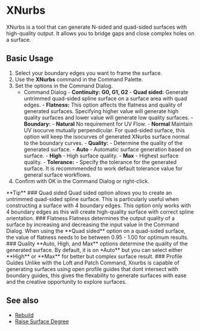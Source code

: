 

# XNurbs

<Reference shortcut="" command="XNurbs" button=""/>

XNurbs is a tool that can generate N-sided and quad-sided surfaces with high-quality output. It allows you to bridge gaps and close complex holes on a surface.

## Basic Usage

1. Select your boundary edges you want to frame the surface.
2. Use the **XNurbs** command in the Command Palette.
3. Set the options in the Command Dialog.
    - <Kst>Command Dialog</Kst>
          - **Continuity:** **G0, G1, G2**
          - **Quad sided:** Generate untrimmed quad-sided spline surface on a surface area with quad edges.
          - **Flatness:** This option affects the flatness and quality of generated surfaces. Specifying higher value will generate high quality surfaces and lower value will generate low quality surfaces.
          - **Boundary:** 
                - **Natural** No requirement for UV Flow.
                - **Normal** Maintain UV isocurve mutually perpendicular. For quad-sided surface, this option will keep the isocurves of generated XNurbs surface normal to the boundary curves.
          - **Quality:** - Determine the quality of the generated surface. 
                - **Auto** - Automatic surface generation based on surface.
                - **High** - High surface quality.
                - **Max** - Highest surface quality.
          - **Tolerance:** - Specify the tolerance for the generated surface. It is recommmended to work default tolerance value for general surface workflows.
5. Confirm with OK in the Command Dialog or right-click.

<VideoPlayer fileName="xnurbs-0"/>

<Callout type="info" emoji="💡">
      **Tip**
### Quad sided
      Quad sided option allows you to create an untrimmed quad-sided spline surface. This is particularly useful when constructing a surface with 4 boundary edges. This option only works with 4 boundary edges as this will create high-quality surface with correct spline orientation.
<VideoPlayer fileName="xnurbs-2"/>
### Flatness
      Flatness determines the output quality of a surface by increasing and decreasing the input value in the Command Dialog. When using the **Quad sided** option on a quad-sided surface, the value of flatness needs to be between 0.95 - 1.00 for optimum results.
<VideoPlayer fileName="xnurbs-3"/>
### Quality
      **Auto, High, and Max** options determine the quality of the generated surface. By default, it is on *Auto** but you can select either **High** or **Max** for better but complex surface result.
<VideoPlayer fileName="xnurbs-4"/>
### Profile Guides 
      Unlike with the Loft and Patch Command, Xnurbs is capable of generating surfaces using open profile guides that dont intersect with boundary guides, this gives the flexability to generate surfaces with ease and the creative opportunity to explore surfaces.
<VideoPlayer fileName="xnurbs-1"/>

</Callout> 

## See also
- [Rebuild](rebuild)
- [Raise Surface Degree](raise-surface-degree)